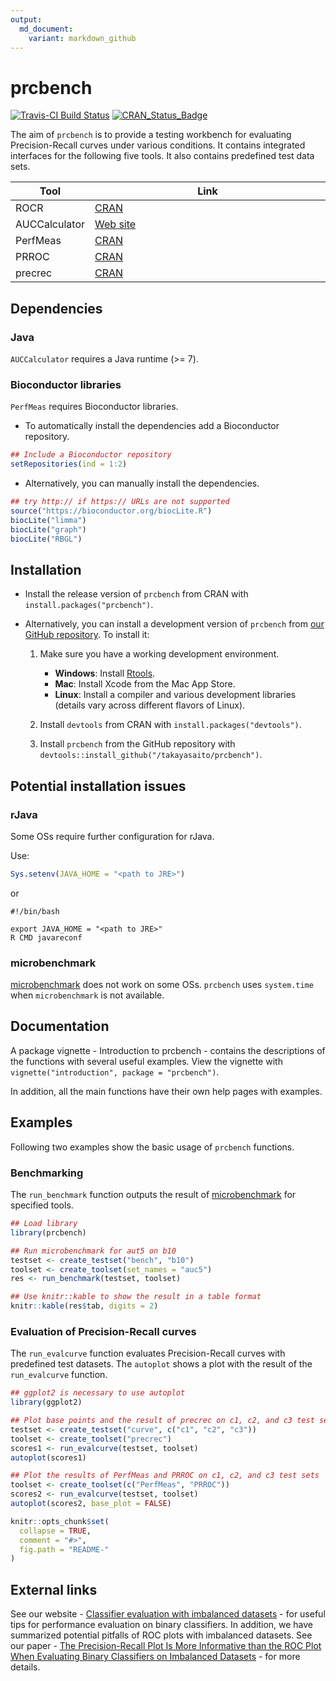 ```yaml
---
output:
  md_document:
    variant: markdown_github
---
```


<!-- README.md is generated from README.Rmd. Please edit that file -->

# prcbench

[![Travis-CI Build Status](https://travis-ci.org/takayasaito/prcbench.svg?branch=master)](https://travis-ci.org/takayasaito/prcbench)
[![CRAN_Status_Badge](http://www.r-pkg.org/badges/version/prcbench)](http://cran.r-project.org/package=prcbench)

The aim of `prcbench` is to provide a testing workbench for evaluating 
Precision-Recall curves under various conditions. It contains integrated 
interfaces for the following five tools. It also contains predefined test data sets. 

| Tool          | Link                                                     |
| ------------- | -------------------------------------------------------- |
| ROCR          | [CRAN](https://cran.r-project.org/package=ROCR)          |
| AUCCalculator | [Web site](http://mark.goadrich.com/package=AUC)         |
| PerfMeas      | [CRAN](https://cran.r-project.org/package=PerfMeas)      |
| PRROC         | [CRAN](https://cran.r-project.org/package=PRROC)         |
| precrec       | [CRAN](https://cran.r-project.org/package=precrec)       |

## Dependencies
### Java
`AUCCalculator` requires a Java runtime (>= 7).

### Bioconductor libraries
`PerfMeas` requires Bioconductor libraries. 

* To automatically install the dependencies add a Bioconductor repository. 
```r
## Include a Bioconductor repository
setRepositories(ind = 1:2)
```

* Alternatively, you can manually install the dependencies. 
```r
## try http:// if https:// URLs are not supported
source("https://bioconductor.org/biocLite.R")
biocLite("limma")
biocLite("graph")
biocLite("RBGL")
```

## Installation
* Install the release version of `prcbench` from CRAN with `install.packages("prcbench")`.

* Alternatively, you can install a development version of `prcbench` from [our GitHub repository](https://github.com/takayasaito/prcbench). To install it:

    1. Make sure you have a working development environment.
        * **Windows**: Install [Rtools](http://cran.r-project.org/bin/windows/Rtools/).
        * **Mac**: Install Xcode from the Mac App Store.
        * **Linux**: Install a compiler and various development libraries (details vary across different flavors of Linux).

    2. Install `devtools` from CRAN with `install.packages("devtools")`.

    3. Install `prcbench` from the GitHub repository with `devtools::install_github("/takayasaito/prcbench")`.

## Potential installation issues
    
### rJava
Some OSs require further configuration for rJava.

Use:
```r
Sys.setenv(JAVA_HOME = "<path to JRE>")
```

or

```
#!/bin/bash

export JAVA_HOME = "<path to JRE>"
R CMD javareconf
```

### microbenchmark
[microbenchmark](https://cran.r-project.org/package=microbenchmark) does not work on some OSs.
`prcbench` uses `system.time` when `microbenchmark` is not available.

## Documentation
A package vignette - Introduction to prcbench - contains the descriptions of the functions with several useful examples. View the vignette with `vignette("introduction", package = "prcbench")`.

In addition, all the main functions have their own help pages with examples.

## Examples

Following two examples show the basic usage of `prcbench` functions.

### Benchmarking

The `run_benchmark` function outputs the result of [microbenchmark](https://cran.r-project.org/package=microbenchmark) for specified tools.
```r
## Load library
library(prcbench)

## Run microbenchmark for aut5 on b10
testset <- create_testset("bench", "b10")
toolset <- create_toolset(set_names = "auc5")
res <- run_benchmark(testset, toolset)

## Use knitr::kable to show the result in a table format
knitr::kable(res$tab, digits = 2)
```

### Evaluation of Precision-Recall curves
The `run_evalcurve` function evaluates Precision-Recall curves with predefined
test datasets. The `autoplot` shows a plot with the result of the 
`run_evalcurve` function.

```r
## ggplot2 is necessary to use autoplot
library(ggplot2)

## Plot base points and the result of precrec on c1, c2, and c3 test sets
testset <- create_testset("curve", c("c1", "c2", "c3"))
toolset <- create_toolset("precrec")
scores1 <- run_evalcurve(testset, toolset)
autoplot(scores1)

## Plot the results of PerfMeas and PRROC on c1, c2, and c3 test sets
toolset <- create_toolset(c("PerfMeas", "PRROC"))
scores2 <- run_evalcurve(testset, toolset)
autoplot(scores2, base_plot = FALSE)
```


```r
knitr::opts_chunk$set(
  collapse = TRUE,
  comment = "#>",
  fig.path = "README-"
)
```


## External links
See our website - [Classifier evaluation with imbalanced datasets](https://classeval.wordpress.com/) - for useful tips for performance evaluation on binary classifiers. In addition, we have summarized potential pitfalls of ROC plots with imbalanced datasets. See our paper - [The Precision-Recall Plot Is More Informative than the ROC Plot When Evaluating Binary Classifiers on Imbalanced Datasets](http://journals.plos.org/plosone/article?id=10.1371/journal.pone.0118432) - for more details.
